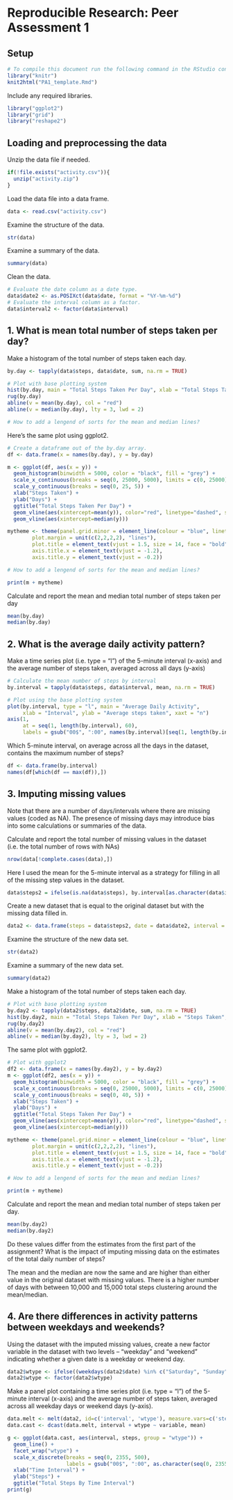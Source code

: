 # Reproducible Research: Peer Assessment 1

## Setup

```r
# To compile this document run the following command in the RStudio console: 
library("knitr")
knit2html("PA1_template.Rmd")
```

Include any required libraries.

```r
library("ggplot2")
library("grid")
library("reshape2")
```


## Loading and preprocessing the data

Unzip the data file if needed.

```r
if(!file.exists("activity.csv")){
  unzip("activity.zip")  
}
```

Load the data file into a data frame.

```r
data <- read.csv("activity.csv")
```

Examine the structure of the data.

```r
str(data)
```

Examine a summary of the data.

```r
summary(data)
```

Clean the data.

```r
# Evaluate the date column as a date type.
data$date2 <- as.POSIXct(data$date, format = "%Y-%m-%d")
# Evaluate the interval column as a factor.
data$interval2 <- factor(data$interval)
```


## 1. What is mean total number of steps taken per day?

Make a histogram of the total number of steps taken each day.

```r
by.day <- tapply(data$steps, data$date, sum, na.rm = TRUE)

# Plot with base plotting system
hist(by.day, main = "Total Steps Taken Per Day", xlab = "Total Steps Taken", ylab = "Days")
rug(by.day)
abline(v = mean(by.day), col = "red")
abline(v = median(by.day), lty = 3, lwd = 2)

# How to add a lengend of sorts for the mean and median lines?
```

Here's the same plot using ggplot2.

```r
# Create a dataframe out of the by.day array.
df <- data.frame(x = names(by.day), y = by.day)

m <- ggplot(df, aes(x = y)) + 
  geom_histogram(binwidth = 5000, color = "black", fill = "grey") + 
  scale_x_continuous(breaks = seq(0, 25000, 5000), limits = c(0, 25000)) + 
  scale_y_continuous(breaks = seq(0, 25, 5)) + 
  xlab("Steps Taken") + 
  ylab("Days") + 
  ggtitle("Total Steps Taken Per Day") + 
  geom_vline(aes(xintercept=mean(y)), color="red", linetype="dashed", size=1) + 
  geom_vline(aes(xintercept=median(y)))

mytheme <- theme(panel.grid.minor = element_line(colour = "blue", linetype = "dotted"), 
        plot.margin = unit(c(2,2,2,2), "lines"), 
        plot.title = element_text(vjust = 1.5, size = 14, face = "bold"), 
        axis.title.x = element_text(vjust = -1.2), 
        axis.title.y = element_text(vjust = -0.2))

# How to add a lengend of sorts for the mean and median lines?

print(m + mytheme)
```

Calculate and report the mean and median total number of steps taken per day

```r
mean(by.day)
median(by.day)
```


## 2. What is the average daily activity pattern?

Make a time series plot (i.e. type = "l") of the 5-minute interval (x-axis) and the average number of steps taken, averaged across all days (y-axis)

```r
# Calculate the mean number of steps by interval
by.interval = tapply(data$steps, data$interval, mean, na.rm = TRUE)

# Plot using the base plotting system
plot(by.interval, type = "l", main = "Average Daily Activity", 
     xlab = "Interval", ylab = "Average steps taken", xaxt = "n")
axis(1, 
     at = seq(1, length(by.interval), 60), 
     labels = gsub("00$", ":00", names(by.interval)[seq(1, length(by.interval), 60)]))
```

Which 5-minute interval, on average across all the days in the dataset, contains the maximum number of steps?

```r
df <- data.frame(by.interval)
names(df[which(df == max(df)),])
```


## 3. Imputing missing values

Note that there are a number of days/intervals where there are missing values (coded as NA). The presence of missing days may introduce bias into some calculations or summaries of the data.

Calculate and report the total number of missing values in the dataset (i.e. the total number of rows with NAs)

```r
nrow(data[!complete.cases(data),])
```

Here I used the mean for the 5-minute interval as a strategy for filling in all of the missing step values in the dataset.

```r
data$steps2 = ifelse(is.na(data$steps), by.interval[as.character(data$interval)], data$steps)
```

Create a new dataset that is equal to the original dataset but with the missing data filled in.

```r
data2 <- data.frame(steps = data$steps2, date = data$date2, interval = data$interval2)
```

Examine the structure of the new data set.

```r
str(data2)
```

Examine a summary of the new data set.

```r
summary(data2)
```

Make a histogram of the total number of steps taken each day.

```r
# Plot with base plotting system
by.day2 <- tapply(data2$steps, data2$date, sum, na.rm = TRUE)
hist(by.day2, main = "Total Steps Taken Per Day", xlab = "Steps Taken", ylab = "Days")
rug(by.day2)
abline(v = mean(by.day2), col = "red")
abline(v = median(by.day2), lty = 3, lwd = 2)
```

The same plot with ggplot2.

```r
# Plot with ggplot2
df2 <- data.frame(x = names(by.day2), y = by.day2)
m <- ggplot(df2, aes(x = y)) + 
  geom_histogram(binwidth = 5000, color = "black", fill = "grey") + 
  scale_x_continuous(breaks = seq(0, 25000, 5000), limits = c(0, 25000)) + 
  scale_y_continuous(breaks = seq(0, 40, 5)) + 
  xlab("Steps Taken") + 
  ylab("Days") + 
  ggtitle("Total Steps Taken Per Day") + 
  geom_vline(aes(xintercept=mean(y)), color="red", linetype="dashed", size=1) + 
  geom_vline(aes(xintercept=median(y)))

mytheme <- theme(panel.grid.minor = element_line(colour = "blue", linetype = "dotted"), 
        plot.margin = unit(c(2,2,2,2), "lines"), 
        plot.title = element_text(vjust = 1.5, size = 14, face = "bold"), 
        axis.title.x = element_text(vjust = -1.2), 
        axis.title.y = element_text(vjust = -0.2))

# How to add a lengend of sorts for the mean and median lines?

print(m + mytheme)
```

Calculate and report the mean and median total number of steps taken per day. 

```r
mean(by.day2)
median(by.day2)
```

Do these values differ from the estimates from the first part of the assignment? What is the impact of imputing missing data on the estimates of the total daily number of steps?

The mean and the median are now the same and are higher than either value in the original dataset with missing values. There is a higher number of days with between 10,000 and 15,000 total steps clustering around the mean/median. 


## 4. Are there differences in activity patterns between weekdays and weekends?

Using the dataset with the imputed missing values, create a new factor variable in the dataset with two levels – “weekday” and “weekend” indicating whether a given date is a weekday or weekend day.

```r
data2$wtype <- ifelse((weekdays(data2$date) %in% c("Saturday", "Sunday")), "weekend", "weekday")
data2$wtype <- factor(data2$wtype)
```

Make a panel plot containing a time series plot (i.e. type = "l") of the 5-minute interval (x-axis) and the average number of steps taken, averaged across all weekday days or weekend days (y-axis). 

```r
data.melt <- melt(data2, id=c('interval', 'wtype'), measure.vars=c('steps'))
data.cast <- dcast(data.melt, interval + wtype ~ variable, mean)

g <- ggplot(data.cast, aes(interval, steps, group = "wtype")) + 
  geom_line() + 
  facet_wrap("wtype") +
  scale_x_discrete(breaks = seq(0, 2355, 500), 
                   labels = gsub("00$", ":00", as.character(seq(0, 2355, 500)))) +
  xlab("Time Interval") + 
  ylab("Steps") + 
  ggtitle("Total Steps By Time Interval")
print(g)  
```
